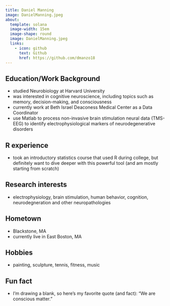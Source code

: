 ```yaml
---
title: Daniel Manning
image: DanielManning.jpeg
about:
  template: solana
  image-width: 15em
  image-shape: round
  image: DanielManning.jpeg
  links:
    - icon: github
      text: Github
      href: https://github.com/dmanzo18
---
```



## Education/Work Background
- studied Neurobiology at Harvard University
- was interested in cognitive neuroscience, including topics such as memory, decision-making, and consciousness
- currently work at Beth Israel Deaconess Medical Center as a Data Coordinator
- use Matlab to process non-invasive brain stimulation neural data (TMS-EEG) to identify electrophysiological markers of neurodegenerative disorders

## R experience
- took an introductory statistics course that used R during college, but definitely want to dive deeper with this powerful tool (and am mostly starting from scratch)


## Research interests
- electrophysiology, brain stimulation, human behavior, cognition, neurodegneration and other neuropathologies

## Hometown
- Blackstone, MA
- currently live in East Boston, MA

## Hobbies
- painting, sculpture, tennis, fitness, music

## Fun fact
- I'm drawing a blank, so here's my favorite quote (and fact):
"We are conscious matter."
